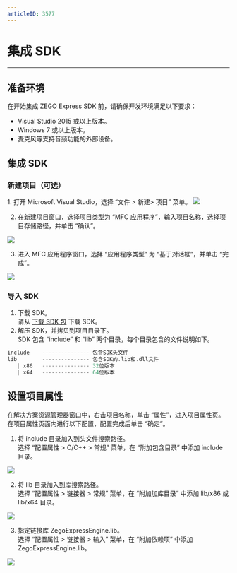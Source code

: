 ```yaml
---
articleID: 3577
---
```

# 集成 SDK

- - -


## 准备环境
在开始集成 ZEGO Express SDK 前，请确保开发环境满足以下要求：
- Visual Studio 2015 或以上版本。
- Windows 7 或以上版本。
- 麦克风等支持音频功能的外部设备。

## 集成 SDK
### 新建项目（可选）

<Accordion title="此步骤以如何创建新项目为例，如果是集成到已有项目，可忽略此步。" defaultOpen="false">
1. 打开 Microsoft Visual Studio，选择 “文件 > 新建> 项目” 菜单。 

<Frame width="512" height="auto" caption=""><img src="https://storage.zego.im/sdk-doc/dev/Pics/Windows/ZegoExpressEngine/Common/add_project_1.png" /></Frame> 
 
2. 在新建项目窗口，选择项目类型为 “MFC 应用程序”，输入项目名称，选择项目存储路径，并单击 “确认”。 
 
<Frame width="512" height="auto" caption=""><img src="https://storage.zego.im/sdk-doc/dev/Pics/Windows/ZegoExpressEngine/Common/add_project_2.png" /></Frame>

3. 进入 MFC 应用程序窗口，选择 “应用程序类型” 为 “基于对话框”，并单击 “完成”。
  
<Frame width="512" height="auto" caption=""><img src="https://storage.zego.im/sdk-doc/dev/Pics/Windows/ZegoExpressEngine/Common/add_project_3.png" /></Frame>
</Accordion>  

### 导入 SDK
1. 下载 SDK。  
    请从 [下载 SDK 包](/real-time-video-windows-cpp/download-sdk) 下载 SDK。  
2. 解压 SDK，并拷贝到项目目录下。    
   SDK 包含 “include” 和 “lib” 两个目录，每个目录包含的文件说明如下。
```cpp
include    --------------- 包含SDK头文件
lib        --------------- 包含SDK的.lib和.dll文件
   | x86   --------------- 32位版本
   | x64   --------------- 64位版本
```  

## 设置项目属性
在解决方案资源管理器窗口中，右击项目名称，单击 “属性”，进入项目属性页。在项目属性页面内进行以下配置，配置完成后单击 “确定”。

1. 将 include 目录加入到头文件搜索路径。    
选择 “配置属性 > C/C++ > 常规” 菜单，在 “附加包含目录” 中添加 include 目录。 
 
<Frame width="512" height="auto" caption=""><img src="https://storage.zego.im/sdk-doc/dev/Pics/Windows/ZegoExpressEngine/Common/project_property_1.png" /></Frame>

2. 将 lib 目录加入到库搜索路径。  
选择 “配置属性 > 链接器 > 常规” 菜单，在 “附加加库目录” 中添加 lib/x86 或 lib/x64 目录。
  
<Frame width="512" height="auto" caption=""><img src="https://storage.zego.im/sdk-doc/dev/Pics/Windows/ZegoExpressEngine/Common/project_property_2.png" /></Frame>

3. 指定链接库 ZegoExpressEngine.lib。   
选择 “配置属性 > 链接器 > 输入” 菜单，在 “附加依赖项” 中添加 ZegoExpressEngine.lib。
  
<Frame width="512" height="auto" caption=""><img src="https://storage.zego.im/sdk-doc/dev/Pics/Windows/ZegoExpressEngine/Common/project_property_3.png" /></Frame>
